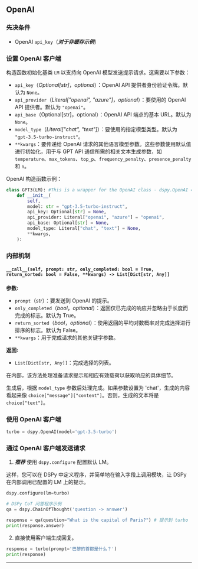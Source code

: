 
## OpenAI

### 先决条件

- OpenAI `api_key`（_**对于非缓存示例**_）

### 设置 OpenAI 客户端

构造函数初始化基类 `LM` 以支持向 OpenAI 模型发送提示请求。这需要以下参数：

- `api_key`（_Optional[str]_，_optional_）：OpenAI API 提供者身份验证令牌。默认为 `None`。
- `api_provider`（_Literal["openai", "azure"]_，_optional_）：要使用的 OpenAI API 提供者。默认为 `"openai"`。
- `api_base`（Optional[str]，optional）：OpenAI API 端点的基本 URL。默认为 `None`。
- `model_type`（_Literal["chat", "text"]_）：要使用的指定模型类型。默认为 `"gpt-3.5-turbo-instruct"`。
- `**kwargs`：要传递给 OpenAI 请求的其他语言模型参数。这些参数使用默认值进行初始化，用于与 GPT API 通信所需的相关文本生成参数，如 `temperature`、`max_tokens`、`top_p`、`frequency_penalty`、`presence_penalty` 和 `n`。

OpenAI 构造函数示例：

```python
class GPT3(LM): #This is a wrapper for the OpenAI class - dspy.OpenAI = dsp.GPT3
    def __init__(
        self,
        model: str = "gpt-3.5-turbo-instruct",
        api_key: Optional[str] = None,
        api_provider: Literal["openai", "azure"] = "openai",
        api_base: Optional[str] = None,
        model_type: Literal["chat", "text"] = None,
        **kwargs,
    ):
```

### 内部机制

#### `__call__(self, prompt: str, only_completed: bool = True, return_sorted: bool = False, **kwargs) -> List[Dict[str, Any]]`

**参数:**
- `prompt`（_str_）：要发送到 OpenAI 的提示。
- `only_completed`（_bool_，_optional_）：返回仅已完成的响应并忽略由于长度而完成的标志。默认为 True。
- `return_sorted`（_bool_，_optional_）：使用返回的平均对数概率对完成选择进行排序的标志。默认为 False。
- `**kwargs`：用于完成请求的其他关键字参数。

**返回:**
- `List[Dict[str, Any]]`：完成选择的列表。

在内部，该方法处理准备请求提示和相应有效载荷以获取响应的具体细节。

生成后，根据 `model_type` 参数后处理完成。如果参数设置为 'chat'，生成的内容看起来像 `choice["message"]["content"]`。否则，生成的文本将是 `choice["text"]`。

### 使用 OpenAI 客户端

```python
turbo = dspy.OpenAI(model='gpt-3.5-turbo')
```

### 通过 OpenAI 客户端发送请求

1) _**推荐**_ 使用 `dspy.configure` 配置默认 LM。

这样，您可以在 DSPy 中定义程序，并简单地在输入字段上调用模块，让 DSPy 在内部调用已配置的 LM 上的提示。
```python
dspy.configure(lm=turbo)

# DSPy CoT 问答程序示例
qa = dspy.ChainOfThought('question -> answer')

response = qa(question="What is the capital of Paris?") # 提示到 turbo
print(response.answer)
```
2) 直接使用客户端生成回复。

```python
response = turbo(prompt='巴黎的首都是什么？')
print(response)
```

***

<AuthorDetails name="Arnav Singhvi"/>